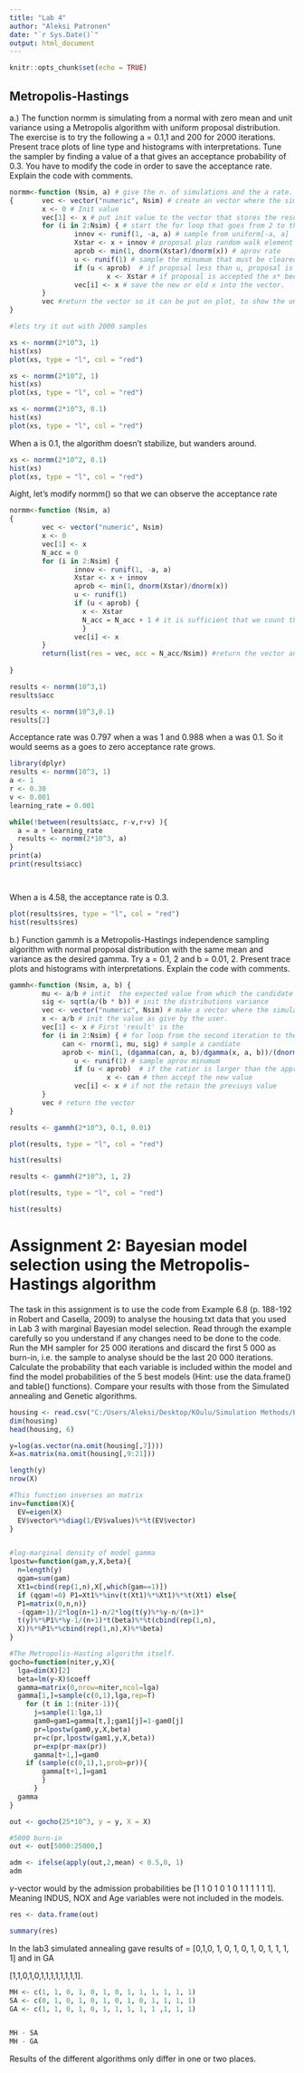 ```yaml
---
title: "Lab 4"
author: "Aleksi Patronen"
date: "`r Sys.Date()`"
output: html_document
---
```


```r
knitr::opts_chunk$set(echo = TRUE)
```

## Metropolis-Hastings

a.) The function normm is simulating from a normal with zero mean and unit variance 
using a Metropolis algorithm with uniform proposal distribution. The exercise is to try the following a = 0.1,1 and 200 for 2000 iterations. Present trace plots of line type and histograms with interpretations. Tune the sampler by finding a value of a that gives an acceptance probability of 0.3. You have to modify the code in order to save the acceptance rate. Explain the code with comments.


```r
normm<-function (Nsim, a) # give the n. of simulations and the a rate. that is the acceptance rate.
{       vec <- vector("numeric", Nsim) # create an vector where the simulation results are stored
        x <- 0 # Init value
        vec[1] <- x # put init value to the vector that stores the resultsa
        for (i in 2:Nsim) { # start the for loop that goes from 2 to the Nsim
                innov <- runif(1, -a, a) # sample from uniform[-a, a]
                Xstar <- x + innov # proposal plus random walk element innov
                aprob <- min(1, dnorm(Xstar)/dnorm(x)) # aprov rate
                u <- runif(1) # sample the minumum that must be cleared, so that the proposal is accepted. 
                if (u < aprob)  # if proposal less than u, proposal is not accepted and the previuous x remains 
                        x <- Xstar # if proposal is accepted the x* becomes the x
                vec[i] <- x # save the new or old x into the vector.
        } 
        vec #return the vector so it can be put on plot, to show the underlying distribution.
}

```

```r

#lets try it out with 2000 samples

xs <- normm(2*10^3, 1)
hist(xs)
plot(xs, type = "l", col = "red")

```
```r

xs <- normm(2*10^2, 1)
hist(xs)
plot(xs, type = "l", col = "red")

```

```r
xs <- normm(2*10^3, 0.1)
hist(xs)
plot(xs, type = "l", col = "red")

```
When a is 0.1, the algorithm doesn't stabilize, but wanders around.

```r
xs <- normm(2*10^2, 0.1)
hist(xs)
plot(xs, type = "l", col = "red")

```


Aight, let's modify normm() so that we can observe the acceptance rate
```r
normm<-function (Nsim, a) 
{
        vec <- vector("numeric", Nsim)
        x <- 0
        vec[1] <- x
        N_acc = 0
        for (i in 2:Nsim) {
                innov <- runif(1, -a, a)
                Xstar <- x + innov
                aprob <- min(1, dnorm(Xstar)/dnorm(x))
                u <- runif(1)
                if (u < aprob) {
                  x <- Xstar
                  N_acc = N_acc + 1 # it is sufficient that we count the times the proposal is accepted   
                  }
                vec[i] <- x
        }
        return(list(res = vec, acc = N_acc/Nsim)) #return the vector and the acceptance rate. It is no the number of time the proposal was accepted divided by the proposal numbers that is the same as Nsim.
        
}

results <- normm(10^3,1)
results$acc 

results <- normm(10^3,0.1)
results[2] 
```
Acceptance rate was 0.797 when a was 1 and 0.988 when a was 0.1. So it would seems as a goes to zero acceptance rate grows.



```r
library(dplyr)
results <- normm(10^3, 1)
a <- 1
r <- 0.30
v <- 0.001
learning_rate = 0.001

while(!between(results$acc, r-v,r+v) ){
  a = a + learning_rate
  results <- normm(2*10^3, a)
}
print(a)
print(results$acc)




```
When a is 4.58, the acceptance rate is 0.3.
```r
plot(results$res, type = "l", col = "red")
hist(results$res)
```

b.) Function gammh is a Metropolis-Hastings independence sampling algorithm with normal proposal distribution with the same mean and variance as the desired gamma. Try a = 0.1, 2 and b = 0.01, 2. Present trace plots and histograms with interpretations. Explain the code with comments.

```r
gammh<-function (Nsim, a, b) {
        mu <- a/b # intit  the expected value from which the candidate is drawn from in Markov Chain
        sig <- sqrt(a/(b * b)) # init the distributions variance
        vec <- vector("numeric", Nsim) # make a vector where the simulation results are stored
        x <- a/b # init the value as give by the user.
        vec[1] <- x # First 'result' is the
        for (i in 2:Nsim) { # for loop from the second iteration to the Nsim 
             can <- rnorm(1, mu, sig) # sample a candiate 
             aprob <- min(1, (dgamma(can, a, b)/dgamma(x, a, b))/(dnorm(can, mu, sig)/dnorm(x,mu, sig))) # approval rate
                u <- runif(1) # sample aprov minumum
                if (u < aprob)  # if the ratior is larger than the approval minmun 
                        x <- can # then accept the new value 
                vec[i] <- x # if not the retain the previuys value
        } 
        vec # return the vector
}

```


```r

results <- gammh(2*10^3, 0.1, 0.01)

plot(results, type = "l", col = "red")

hist(results)


```

```r
results <- gammh(2*10^3, 1, 2)

plot(results, type = "l", col = "red")

hist(results)


```
# Assignment 2: Bayesian model selection using the Metropolis-Hastings algorithm

The task in this assignment is to use the code from Example 6.8 (p. 188-192 in Robert and Casella, 2009) to analyse the housing.txt data that you used in Lab 3 with marginal Bayesian model selection. Read through the example carefully so you understand if any changes need to be done to the code. Run the MH sampler for 25 000 iterations and discard the first 5 000 as burn-in, i.e. the sample to analyse should be the last 20 000 iterations. Calculate the probability that each variable is included within the model and find the model probabilities of the 5 best models (Hint: use the data.frame() and table() functions). Compare your results with those from the Simulated annealing and Genetic algorithms.


```r


housing <- read.csv("C:/Users/Aleksi/Desktop/KOulu/Simulation Methods/Exercises/exercise 4/housing.txt", sep="")
dim(housing)
head(housing, 6)
```


```r

y=log(as.vector(na.omit(housing[,7])))
X=as.matrix(na.omit(housing[,9:21]))

length(y)
nrow(X)
```



```r
#This function inverses an matrix
inv=function(X){
  EV=eigen(X) 
  EV$vector%*%diag(1/EV$values)%*%t(EV$vector)
}


#log-marginal density of model gamma
lpostw=function(gam,y,X,beta){
  n=length(y)
  qgam=sum(gam)
  Xt1=cbind(rep(1,n),X[,which(gam==1)])
  if (qgam!=0) P1=Xt1%*%inv(t(Xt1)%*%Xt1)%*%t(Xt1) else{
  P1=matrix(0,n,n)}
  -(qgam+1)/2*log(n+1)-n/2*log(t(y)%*%y-n/(n+1)*
  t(y)%*%P1%*%y-1/(n+1)*t(beta)%*%t(cbind(rep(1,n),
  X))%*%P1%*%cbind(rep(1,n),X)%*%beta)
}

#The Metropolis-Hasting algorithm itself.
gocho=function(niter,y,X){
  lga=dim(X)[2]
  beta=lm(y~X)$coeff
  gamma=matrix(0,nrow=niter,ncol=lga)
  gamma[1,]=sample(c(0,1),lga,rep=T)
    for (t in 1:(niter-1)){
      j=sample(1:lga,1)
      gam0=gam1=gamma[t,];gam1[j]=1-gam0[j]
      pr=lpostw(gam0,y,X,beta)
      pr=c(pr,lpostw(gam1,y,X,beta))
      pr=exp(pr-max(pr))
      gamma[t+1,]=gam0
    if (sample(c(0,1),1,prob=pr)){
        gamma[t+1,]=gam1
        }
      }
  gamma
}

```

```r

out <- gocho(25*10^3, y = y, X = X)

```


```r
#5000 burn-in 
out <- out[5000:25000,]
```



```r
adm <- ifelse(apply(out,2,mean) < 0.5,0, 1)
adm
```
$\gamma$-vector would by the admission probabilities be [1 1 0 1 0 1 0 1 1 1 1 1 1]. Meaning INDUS, NOX and Age variables were not included in the models.



```r
res <- data.frame(out)
```

```r
summary(res)
```
In the lab3 simulated annealing gave results of = [0,1,0, 1, 0, 1, 0, 1, 0, 1, 1, 1, 1] and in GA 

[1,1,0,1,0,1,1,1,1,1,1,1,1].

```r
MH <- c(1, 1, 0, 1, 0, 1, 0, 1, 1, 1, 1, 1, 1) 
SA <- c(0, 1, 0, 1, 0, 1, 0, 1, 0, 1, 1, 1, 1)
GA <- c(1, 1, 0, 1, 0, 1, 1, 1, 1, 1 ,1, 1, 1)


MH - SA
MH - GA
```
Results of the different algorithms only differ in one or two places.

